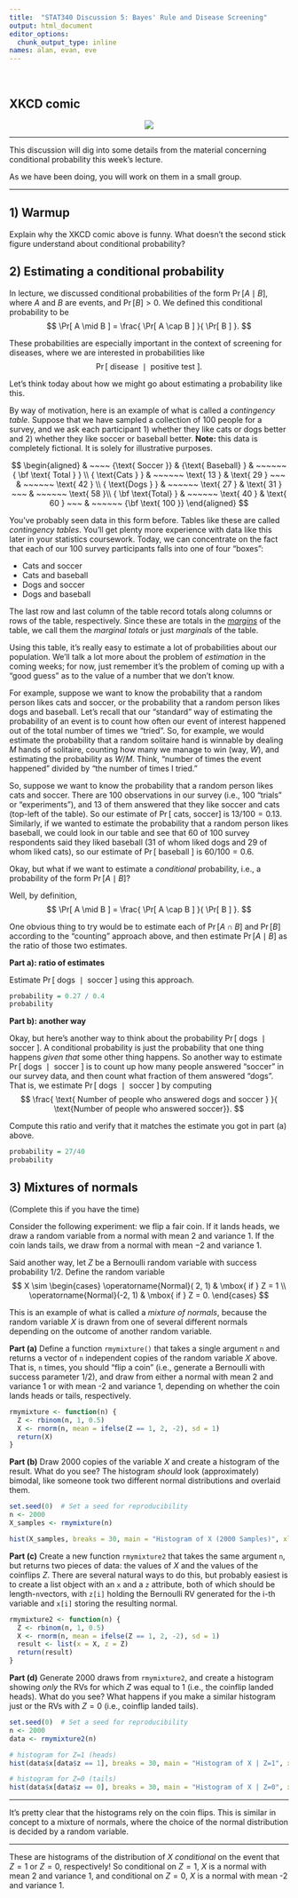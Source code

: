 ```yaml
---
title:  "STAT340 Discussion 5: Bayes' Rule and Disease Screening"
output: html_document
editor_options: 
  chunk_output_type: inline
names: alan, evan, eve
---
```


```{=html}
<style>
table{width:50%!important;margin-left:auto!important;margin-right:auto!important;}
ol[style*="decimal"]>li{margin-top:40px!important;}
</style>
```
<br/>

## XKCD comic

<center><a href="https://xkcd.com/795/"><img src="https://imgs.xkcd.com/comics/conditional_risk.png" id="comic"/></a></center>

------------------------------------------------------------------------

This discussion will dig into some details from the material concerning conditional probability this week's lecture.

As we have been doing, you will work on them in a small group.

------------------------------------------------------------------------

## 1) Warmup

Explain why the XKCD comic above is funny.
What doesn't the second stick figure understand about conditional probability?

## 2) Estimating a conditional probability

In lecture, we discussed conditional probabilities of the form $\Pr[ A \mid B ]$, where $A$ and $B$ are events, and $\Pr[ B ] > 0$.
We defined this conditional probability to be 
$$
\Pr[ A \mid B ]
=
\frac{ \Pr[ A \cap B ] }{ \Pr[ B ] }.
$$

These probabilities are especially important in the context of screening for diseases, where we are interested in probabilities like 
$$
\Pr[ \text{ disease } \mid \text{ positive test }].
$$

Let's think today about how we might go about estimating a probability like this.

By way of motivation, here is an example of what is called a *contingency table*.
Suppose that we have sampled a collection of 100 people for a survey, and we ask each participant 1) whether they like cats or dogs better and 2) whether they like soccer or baseball better.
**Note:** this data is completely fictional.
It is solely for illustrative purposes.

$$
\begin{aligned}
& ~~~~ {\text{ Soccer }} & {\text{ Baseball} } & ~~~~~~ { \bf \text{ Total } } \\
{ \text{Cats } } & ~~~~~~ \text{ 13 } & \text{ 29 } ~~~ & ~~~~~~ \text{ 42 } \\
{ \text{Dogs } } & ~~~~~~ \text{ 27 } & \text{ 31 } ~~~ & ~~~~~~ \text{ 58 }\\
{ \bf \text{Total} } & ~~~~~~ \text{ 40 } & \text{ 60 } ~~~ & ~~~~~~ {\bf \text{ 100 }}
\end{aligned}
$$

You've probably seen data in this form before.
Tables like these are called *contingency tables*.
You'll get plenty more experience with data like this later in your statistics coursework.
Today, we can concentrate on the fact that each of our 100 survey participants falls into one of four "boxes":

- Cats and soccer
- Cats and baseball
- Dogs and soccer
- Dogs and baseball

The last row and last column of the table record totals along columns or rows of the table, respectively.
Since these are totals in the [*margins*](https://www.merriam-webster.com/dictionary/margin) of the table, we call them the *marginal totals* or just *marginals* of the table.

Using this table, it's really easy to estimate a lot of probabilities about our population.
We'll talk a lot more about the problem of *estimation* in the coming weeks; for now, just remember it's the problem of coming up with a "good guess" as to the value of a number that we don't know.

For example, suppose we want to know the probability that a random person likes cats and soccer, or the probability that a random person likes dogs and baseball.
Let's recall that our "standard" way of estimating the probability of an event is to count how often our event of interest happened out of the total number of times we "tried".
So, for example, we would estimate the probability that a random solitaire hand is winnable by dealing $M$ hands of solitaire, counting how many we manage to win (way, $W$), and estimating the probability as $W/M$.
Think, "number of times the event happened" divided by "the number of times I tried."

So, suppose we want to know the probability that a random person likes cats and soccer.
There are 100 observations in our survey (i.e., 100 "trials" or "experiments"), and 13 of them answered that they like soccer and cats (top-left of the table).
So our estimate of $\Pr[ \text{ cats, soccer}]$ is $13/100 = 0.13$.
Similarly, if we wanted to estimate the probability that a random person likes baseball, we could look in our table and see that 60 of 100 survey respondents said they liked baseball (31 of whom liked dogs and 29 of whom liked cats), so our estimate of $\Pr[ \text{ baseball }]$ is $60/100 = 0.6$.

Okay, but what if we want to estimate a *conditional* probability, i.e., a probability of the form $\Pr[ A \mid B ]$?

Well, by definition, 
$$
\Pr[ A \mid B ] = \frac{ \Pr[ A \cap B ] }{ \Pr[ B ] }.
$$


One obvious thing to try would be to estimate each of $\Pr[ A \cap B ]$ and $\Pr[ B]$ according to the "counting" approach above, and then estimate $\Pr[ A \mid B ]$ as the ratio of those two estimates.

**Part a): ratio of estimates**

Estimate $\Pr[ \text{ dogs } \mid \text{ soccer }]$ using this approach.

```r
probability = 0.27 / 0.4
probability
```

**Part b): another way**

Okay, but here's another way to think about the probability $\Pr[ \text{ dogs } \mid \text{ soccer }]$.
A conditional probability is just the probability that one thing happens *given that* some other thing happens.
So another way to estimate $\Pr[ \text{ dogs } \mid \text{ soccer }]$ is to count up how many people answered "soccer" in our survey data, and then count what fraction of them answered "dogs".
That is, we estimate $\Pr[ \text{ dogs } \mid \text{ soccer }]$ by computing 
$$
\frac{ \text{ Number of people who answered dogs and soccer } }{ \text{Number of people who answered soccer}}.
$$

Compute this ratio and verify that it matches the estimate you got in part (a) above.

```r
probability = 27/40
probability
```

## 3) Mixtures of normals

(Complete this if you have the time)

Consider the following experiment: we flip a fair coin.
If it lands heads, we draw a random variable from a normal with mean $2$ and variance $1$.
If the coin lands tails, we draw from a normal with mean $-2$ and variance $1$.

Said another way, let $Z$ be a Bernoulli random variable with success probability $1/2$.
Define the random variable 
$$
X \sim \begin{cases}
\operatorname{Normal}( 2, 1) & \mbox{ if } Z = 1 \\
\operatorname{Normal}(-2, 1) & \mbox{ if } Z = 0.
\end{cases}
$$

This is an example of what is called a *mixture of normals*, because the random variable $X$ is drawn from one of several different normals depending on the outcome of another random variable.

**Part (a)** Define a function `rmymixture()` that takes a single argument `n` and returns a vector of `n` independent copies of the random variable $X$ above.
That is, `n` times, you should "flip a coin" (i.e., generate a Bernoulli with success parameter $1/2$), and draw from either a normal with mean 2 and variance 1 or with mean -2 and variance 1, depending on whether the coin lands heads or tails, respectively.

```r
rmymixture <- function(n) {
  Z <- rbinom(n, 1, 0.5) 
  X <- rnorm(n, mean = ifelse(Z == 1, 2, -2), sd = 1)  
  return(X)
}
```

**Part (b)** Draw 2000 copies of the variable $X$ and create a histogram of the result.
What do you see?
The histogram *should* look (approximately) bimodal, like someone took two different normal distributions and overlaid them.

```r
set.seed(0)  # Set a seed for reproducibility
n <- 2000
X_samples <- rmymixture(n)

hist(X_samples, breaks = 30, main = "Histogram of X (2000 Samples)", xlab = "X")

```

**Part (c)** Create a new function `rmymixture2` that takes the same argument `n`, but returns two pieces of data: the values of $X$ and the values of the coinflips $Z$.
There are several natural ways to do this, but probably easiest is to create a list object with an `x` and a `z` attribute, both of which should be length-`n`vectors, with `z[i]` holding the Bernoulli RV generated for the i-th variable and `x[i]` storing the resulting normal.

```r
rmymixture2 <- function(n) {
  Z <- rbinom(n, 1, 0.5)  
  X <- rnorm(n, mean = ifelse(Z == 1, 2, -2), sd = 1) 
  result <- list(x = X, z = Z)
  return(result)
}

```

**Part (d)** Generate 2000 draws from `rmymixture2`, and create a histogram showing *only* the RVs for which $Z$ was equal to $1$ (i.e., the coinflip landed heads).
What do you see?
What happens if you make a similar histogram just or the RVs with $Z=0$ (i.e., coinflip landed tails).

```r
set.seed(0)  # Set a seed for reproducibility
n <- 2000
data <- rmymixture2(n)

# histogram for Z=1 (heads)
hist(data$x[data$z == 1], breaks = 30, main = "Histogram of X | Z=1", xlab = "X")

# histogram for Z=0 (tails)
hist(data$x[data$z == 0], breaks = 30, main = "Histogram of X | Z=0", xlab = "X")

```

------------------------------------------------------------------------

It's pretty clear that the histograms rely on the coin flips. This is similar in concept to a mixture of normals, where the choice of the normal distribution is decided by a random variable.

------------------------------------------------------------------------

These are histograms of the distribution of $X$ *conditional* on the event that $Z=1$ or $Z=0$, respectively!
So conditional on $Z=1$, $X$ is a normal with mean 2 and variance 1, and conditional on $Z=0$, $X$ is a normal with mean -2 and variance 1.
